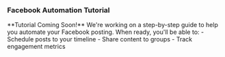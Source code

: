 ### Facebook Automation Tutorial

<Warning>
  **Tutorial Coming Soon!** We're working on a step-by-step guide to help you automate your Facebook posting.
</Warning>

<Card>
  When ready, you'll be able to:
  - Schedule posts to your timeline
  - Share content to groups
  - Track engagement metrics
</Card>
